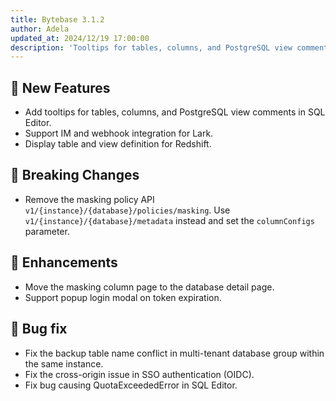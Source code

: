 ```yaml
---
title: Bytebase 3.1.2
author: Adela
updated_at: 2024/12/19 17:00:00
description: 'Tooltips for tables, columns, and PostgreSQL view comments in SQL Editor'
---
```



## 🚀 New Features

- Add tooltips for tables, columns, and PostgreSQL view comments in SQL Editor.
- Support IM and webhook integration for Lark.
- Display table and view definition for Redshift.

## 🔔 Breaking Changes

- Remove the masking policy API `v1/{instance}/{database}/policies/masking`. Use `v1/{instance}/{database}/metadata` instead and set the `columnConfigs` parameter.

## 🎄 Enhancements

- Move the masking column page to the database detail page.
- Support popup login modal on token expiration.

## 🐞 Bug fix

- Fix the backup table name conflict in multi-tenant database group within the same instance.
- Fix the cross-origin issue in SSO authentication (OIDC).
- Fix bug causing QuotaExceededError in SQL Editor.

<InstallUpgrade />
